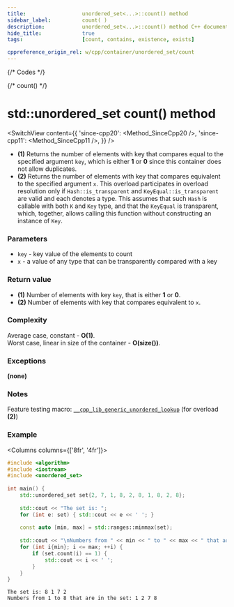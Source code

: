 ```yaml
---
title:					unordered_set<...>::count() method
sidebar_label:			count( )
description:			unordered_set<...>::count() method C++ documentation
hide_title:				true
tags:					[count, contains, existence, exists]

cppreference_origin_rel: w/cpp/container/unordered_set/count
---
```



{/* Codes */}

{/* count() */}

# std::unordered_set count() method

<SwitchView content={{
    'since-cpp20': <Method_SinceCpp20 />,
    'since-cpp11': <Method_SinceCpp11 />,
    }} />


 - **(1)** Returns the number of elements with key that compares equal to the specified argument `key`, which is either **1** or **0** since this container does not allow duplicates.
 - **(2)** Returns the number of elements with key that compares equivalent to the specified argument `x`.
    This overload participates in overload resolution only if `Hash::is_transparent` and `KeyEqual::is_transparent` are valid and each denotes a type.
    This assumes that such `Hash` is callable with both `K` and `Key` type, and that the `KeyEqual` is transparent, which, together, allows calling this function without constructing an instance of `Key`.

### Parameters

 - `key` - key value of the elements to count
 - `x` - a value of any type that can be transparently compared with a key

### Return value

 - **(1)** Number of elements with key `key`, that is either **1** or **0**.
 - **(2)** Number of elements with key that compares equivalent to `x`.

### Complexity

Average case, constant - **O(1)**.  
Worst case, linear in size of the container - **O(size())**.

### Exceptions

**(none)**

### Notes

Feature testing macro: [`__cpp_lib_generic_unordered_lookup`](#) (for overload **(2)**)

### Example

<Columns columns={['8fr', '4fr']}>
<div>

```cpp title='Main.cpp' showLineNumbers
#include <algorithm>
#include <iostream>
#include <unordered_set>
 
int main() {
    std::unordered_set set{2, 7, 1, 8, 2, 8, 1, 8, 2, 8};
 
    std::cout << "The set is: ";
    for (int e: set) { std::cout << e << ' '; }
 
    const auto [min, max] = std::ranges::minmax(set);
 
    std::cout << "\nNumbers from " << min << " to " << max << " that are in the set: ";
    for (int i{min}; i <= max; ++i) {
        if (set.count(i) == 1) {
            std::cout << i << ' ';
        }
    }
}
```

</div>
<div>

```plaintext title="Possible output"
The set is: 8 1 7 2
Numbers from 1 to 8 that are in the set: 1 2 7 8
```

</div>
</Columns>
